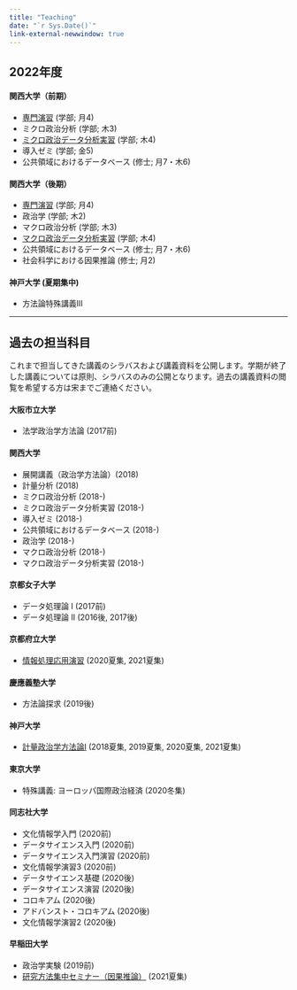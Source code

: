 ```yaml
---
title: "Teaching"
date: "`r Sys.Date()`"
link-external-newwindow: true
---
```


## 2022年度

#### 関西大学（前期）

* [専門演習](../seminar/index.qmd) (学部; 月4)
* ミクロ政治分析 (学部; 木3)
* [ミクロ政治データ分析実習](https://www.jaysong.net/micro-book/) (学部; 木4)
* 導入ゼミ (学部; 金5)
* 公共領域におけるデータベース (修士; 月7・木6)

#### 関西大学（後期）

* [専門演習](../seminar/index.qmd) (学部; 月4)
* 政治学 (学部; 木2)
* マクロ政治分析 (学部; 木3)
* [マクロ政治データ分析実習](https://www.jaysong.net/macro-book/) (学部; 木4)
* 公共領域におけるデータベース (修士; 月7・木6)
* 社会科学における因果推論 (修士; 月2)

#### 神戸大学 (夏期集中)

* 方法論特殊講義III

---

## 過去の担当科目

これまで担当してきた講義のシラバスおよび講義資料を公開します。学期が終了した講義については原則、シラバスのみの公開となります。過去の講義資料の閲覧を希望する方は宋までご連絡ください。

#### 大阪市立大学

* 法学政治学方法論 (2017前)

#### 関西大学

* 展開講義（政治学方法論）(2018)
* 計量分析 (2018)
* ミクロ政治分析 (2018-)
* ミクロ政治データ分析実習 (2018-)
* 導入ゼミ (2018-)
* 公共領域におけるデータベース (2018-)
* 政治学 (2018-)
* マクロ政治分析 (2018-)
* マクロ政治データ分析実習 (2018-)

#### 京都女子大学

* データ処理論 I (2017前)
* データ処理論 II (2016後, 2017後)

#### 京都府立大学

* [情報処理応用演習](https://github.com/JaehyunSong/KPU_R) (2020夏集, 2021夏集)

#### 慶應義塾大学

* 方法論探求 (2019後)

#### 神戸大学

* [計量政治学方法論I](https://github.com/JaehyunSong/kobe_ci) (2018夏集, 2019夏集, 2020夏集, 2021夏集)

#### 東京大学

* 特殊講義: ヨーロッパ国際政治経済 (2020冬集)

#### 同志社大学

* 文化情報学入門 (2020前)
* データサイエンス入門 (2020前)
* データサイエンス入門演習 (2020前)
* 文化情報学演習3 (2020前)
* データサイエンス基礎 (2020後)
* データサイエンス演習 (2020後)
* コロキアム (2020後)
* アドバンスト・コロキアム (2020後)
* 文化情報学演習2 (2020後)

#### 早稲田大学

* 政治学実験 (2019前)
* [研究方法集中セミナー（因果推論）](https://github.com/JaehyunSong/waseda_ci) (2021夏集)

